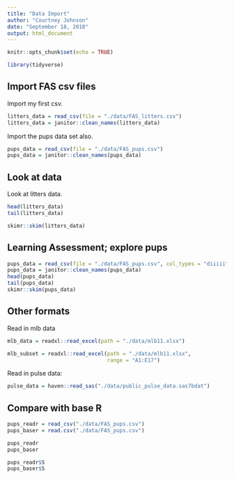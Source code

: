 ```yaml
---
title: "Data Import"
author: "Courtney Johnson"
date: "September 18, 2018"
output: html_document
---
```


```r
knitr::opts_chunk$set(echo = TRUE)

library(tidyverse)
```

## Import FAS csv files

Import my first csv.

```r
litters_data = read_csv(file = "./data/FAS_litters.csv")
litters_data = janitor::clean_names(litters_data)
```

Import the pups data set also.

```r
pups_data = read_csv(file = "./data/FAS_pups.csv")
pups_data = janitor::clean_names(pups_data)
```

## Look at data

Look at litters data. 

```r
head(litters_data)
tail(litters_data)

skimr::skim(litters_data)
```

## Learning Assessment; explore pups

```r
pups_data = read_csv(file = "./data/FAS_pups.csv", col_types = "diiiii")
pups_data = janitor::clean_names(pups_data)
head(pups_data)
tail(pups_data)
skimr::skim(pups_data)
```



## Other formats

Read in mlb data

```r
mlb_data = readxl::read_excel(path = "./data/mlb11.xlsx")

mlb_subset = readxl::read_excel(path = "./data/mlb11.xlsx",
                                range = "A1:E17")
```

Read in pulse data:

```r
pulse_data = haven::read_sas("./data/public_pulse_data.sas7bdat")
```

## Compare with base R

```r
pups_readr = read_csv("./data/FAS_pups.csv")
pups_baser = read.csv("./data/FAS_pups.csv")

pups_readr
pups_baser

pups_readr$S
pups_baser$S
```

